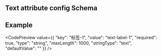 
## Text attribute config Schema

<JsonSchemaTable schema={jsonschema} />

## Example

<CodePreview value={{
    "key": "标签-1",
    "value": "text-label-1",
    "required": true,
    "type": "string",
    "maxLength": 1000,
    "stringType": "text",
    "defaultValue": ""
}} />
